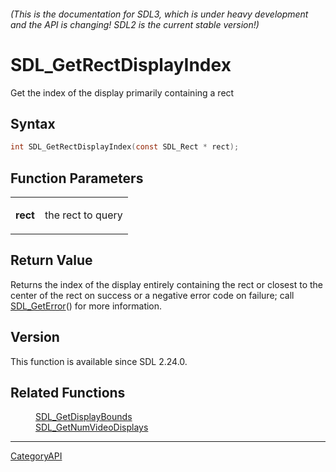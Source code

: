 ====== (This is the documentation for SDL3, which is under heavy development and the API is changing! SDL2 is the current stable version!) ======
= SDL_GetRectDisplayIndex =

Get the index of the display primarily containing a rect 

== Syntax ==

<syntaxhighlight lang='c'>
int SDL_GetRectDisplayIndex(const SDL_Rect * rect);
</syntaxhighlight>

== Function Parameters ==

{|
|'''rect'''
|the rect to query
|}

== Return Value ==

Returns the index of the display entirely containing the rect or closest to
the center of the rect on success or a negative error code on failure; call
[[SDL_GetError]]() for more information.

== Version ==

This function is available since SDL 2.24.0.

== Related Functions ==

:[[SDL_GetDisplayBounds]]
:[[SDL_GetNumVideoDisplays]]

----
[[CategoryAPI]]


